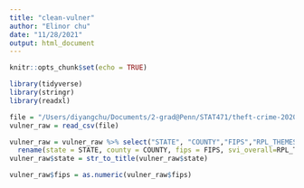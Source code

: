 ```yaml
---
title: "clean-vulner"
author: "Elinor chu"
date: "11/28/2021"
output: html_document
---
```


```r
knitr::opts_chunk$set(echo = TRUE)
```

```r
library(tidyverse) 
library(stringr)
library(readxl)
```

```r
file = "/Users/diyangchu/Documents/2-grad@Penn/STAT471/theft-crime-2020/data/raw/Social_Vulnerability_Index_2018.csv"
vulner_raw = read_csv(file)
```

```r
vulner_raw = vulner_raw %>% select("STATE", "COUNTY","FIPS","RPL_THEMES")%>% filter(RPL_THEMES>=0)%>%
  rename(state = STATE, county = COUNTY, fips = FIPS, svi_overall=RPL_THEMES)
vulner_raw$state = str_to_title(vulner_raw$state)

vulner_raw$fips = as.numeric(vulner_raw$fips)
```

